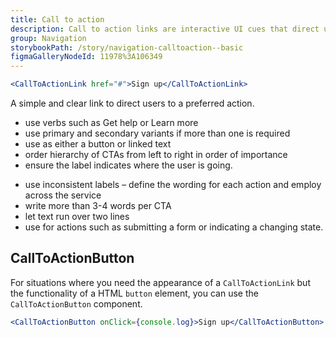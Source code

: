 ```yaml
---
title: Call to action
description: Call to action links are interactive UI cues that direct users to other pages.
group: Navigation
storybookPath: /story/navigation-calltoaction--basic
figmaGalleryNodeId: 11978%3A106349
---
```


```jsx live
<CallToActionLink href="#">Sign up</CallToActionLink>
```

A simple and clear link to direct users to a preferred action.

<DoHeading />

- use verbs such as Get help or Learn more
- use primary and secondary variants if more than one is required
- use as either a button or linked text
- order hierarchy of CTAs from left to right in order of importance
- ensure the label indicates where the user is going.

<DontHeading />

- use inconsistent labels – define the wording for each action and employ across the service
- write more than 3-4 words per CTA
- let text run over two lines
- use for actions such as submitting a form or indicating a changing state.

## CallToActionButton

For situations where you need the appearance of a `CallToActionLink` but the functionality of a HTML `button` element, you can use the `CallToActionButton` component.

```jsx live
<CallToActionButton onClick={console.log}>Sign up</CallToActionButton>
```
